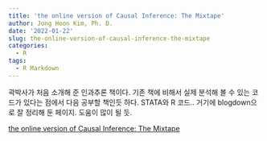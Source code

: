 ```yaml
---
title: 'the online version of Causal Inference: The Mixtape'
author: Jong Hoon Kim, Ph. D.
date: '2022-01-22'
slug: the-online-version-of-causal-inference-the-mixtape
categories:
  - R
tags:
  - R Markdown
---
```


곽박사가 처음 소개해 준 인과추론 책이다. 기존 책에 비해서 실제 분석해 볼 수 있는 코드가 있다는 점에서 다음 공부할 책인듯 하다. STATA와 R 코드.. 거기에 blogdown으로 잘 정리해 둔 페이지. 도움이 많이 될 듯.

[the online version of Causal Inference: The Mixtape](https://mixtape.scunning.com/index.html)